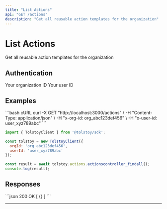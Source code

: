 ```yaml
---
title: "List Actions"
api: "GET /actions"
description: "Get all reusable action templates for the organization"
---
```


# List Actions

Get all reusable action templates for the organization

## Authentication

<ParamField header="x-org-id" type="string" required>
  Your organization ID
</ParamField>

<ParamField header="x-user-id" type="string" required>
  Your user ID
</ParamField>





## Examples

<CodeGroup>
```bash cURL
curl -X GET "http://localhost:3000/actions" \
  -H "Content-Type: application/json" \
  -H "x-org-id: org_abc123def456" \
  -H "x-user-id: user_xyz789abc"
```

```javascript JavaScript SDK
import { TolstoyClient } from '@tolstoy/sdk';

const tolstoy = new TolstoyClient({
  orgId: 'org_abc123def456',
  userId: 'user_xyz789abc'
});

const result = await tolstoy.actions.actionscontroller_findall();
console.log(result);
```
</CodeGroup>

## Responses

<ResponseExample>
```json 200 OK
[
  {}
]
```
</ResponseExample>

---

<Snippet file="api-footer.mdx" />
